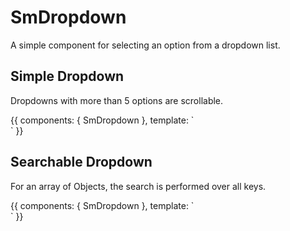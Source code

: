 
<Meta title="Components/SmDropdown" component={SmDropdown} />

# SmDropdown

A simple component for selecting an option from a dropdown list.

<Props of={SmDropdown} />

## Simple Dropdown

Dropdowns with more than 5 options are scrollable.

<Preview>
  <Story name="simple" height="300px">
    {{
      components: { SmDropdown },
      template: `
      <div class="flex">
        <SmDropdown class="m-2" style="width:300px;" 
            :options="['apple', 'pear', 'banana', 'mango', 'guava', 'lemon', 'grapefruit']"/>
        <SmDropdown class="m-2" style="width:300px;" 
            displayKey="name"
            :options="[{ name: 'Sally', type: 'dog', color: 'white'},
                       { name: 'Wanda', type: 'dog', color: 'brown'},
                       { name: 'Jack', type: 'cat', color: 'black'}, 
                       { name: 'Pepper', type: 'dog', color: 'mixed'}, 
                       { name: 'Lucy', type: 'cat', color: 'white'}]" />
      </div>
      `
    }}
  </Story>
</Preview>

## Searchable Dropdown

For an array of Objects, the search is performed over all keys.

<Preview>
  <Story name="searchable" height="300px">
    {{
      components: { SmDropdown },
      template: `
      <div class="flex">
        <SmDropdown class="m-2" style="width:300px;" 
            searchable 
            :options="['apple', 'pear', 'banana', 'mango', 'guava', 'lemon', 'grapefruit']"/>
         <SmDropdown class="m-2" style="width:300px;" 
            searchable
            displayKey="name"
            :options="[{ name: 'Sally', type: 'dog', color: 'white'},
                       { name: 'Wanda', type: 'dog', color: 'brown'},
                       { name: 'Jack', type: 'cat', color: 'black'}, 
                       { name: 'Pepper', type: 'dog', color: 'mixed'}, 
                       { name: 'Lucy', type: 'cat', color: 'white'}]" />
      </div>
      `
    }}
  </Story>
</Preview>

